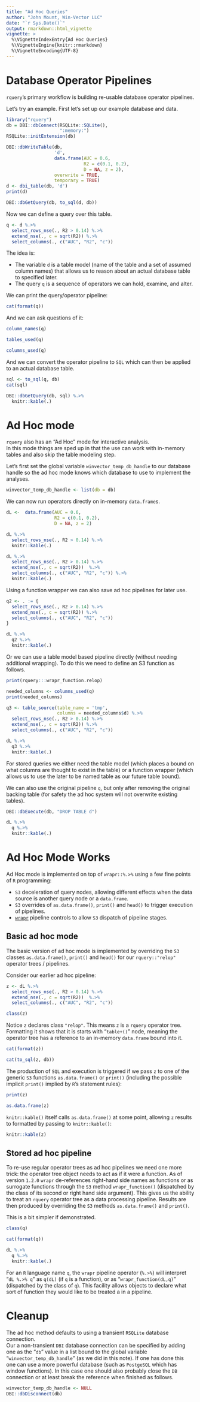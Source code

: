 ```yaml
---
title: "Ad Hoc Queries"
author: "John Mount, Win-Vector LLC"
date: "`r Sys.Date()`"
output: rmarkdown::html_vignette
vignette: >
  %\VignetteIndexEntry{Ad Hoc Queries}
  %\VignetteEngine{knitr::rmarkdown}
  %\VignetteEncoding{UTF-8}
---
```


# Database Operator Pipelines

`rquery`'s primary workflow is building re-usable database operator pipelines.

Let's try an example. First let's set up our example database and data.

```r
library("rquery")
db = DBI::dbConnect(RSQLite::SQLite(), 
                    ":memory:")
RSQLite::initExtension(db)

DBI::dbWriteTable(db,
                  'd',
                  data.frame(AUC = 0.6, 
                             R2 = c(0.1, 0.2), 
                             D = NA, z = 2),
                  overwrite = TRUE,
                  temporary = TRUE)
d <- dbi_table(db, 'd')
print(d)

DBI::dbGetQuery(db, to_sql(d, db))
```

Now we can define a query over this table.

```r
q <- d %.>%
  select_rows_nse(., R2 > 0.14) %.>%
  extend_nse(., c = sqrt(R2)) %.>%
  select_columns(., c("AUC", "R2", "c"))
```

The idea is:

  * The variable `d` is a table model (name of the table and a set of assumed column names) that allows us to reason about an actual database table to specified later.
  * The query `q` is a sequence of operators we can hold, examine, and alter.

We can print the query/operator pipeline:

```r
cat(format(q))
```

And we can ask questions of it:

```r
column_names(q)

tables_used(q)

columns_used(q)
```

And we can convert the operator pipeline to `SQL` which can then be applied
to an actual database table.

```r
sql <- to_sql(q, db)
cat(sql)
```

```r
DBI::dbGetQuery(db, sql) %.>%
  knitr::kable(.)
```

# Ad Hoc mode

`rquery` also has an "Ad Hoc" mode for interactive analysis.  
In this mode things are sped up in that the use can work with in-memory tables
and also skip the table modeling step.

Let's first set the global variable `winvector_temp_db_handle` to our 
database handle so the ad hoc mode knows which database to use to implement
the analyses.

```r
winvector_temp_db_handle <- list(db = db)
```


We can now run operators directly on in-memory `data.frame`s.

```r
dL <-  data.frame(AUC = 0.6, 
                  R2 = c(0.1, 0.2), 
                  D = NA, z = 2)

dL %.>%
  select_rows_nse(., R2 > 0.14) %.>%
  knitr::kable(.)

dL %.>%
  select_rows_nse(., R2 > 0.14) %.>%
  extend_nse(., c = sqrt(R2))  %.>%
  select_columns(., c("AUC", "R2", "c")) %.>%
  knitr::kable(.)
```

Using a function wrapper we can also save ad hoc pipelines for later use.

```r
q2 <- . := {
  select_rows_nse(., R2 > 0.14) %.>%
  extend_nse(., c = sqrt(R2)) %.>%
  select_columns(., c("AUC", "R2", "c"))
}

dL %.>% 
  q2 %.>%
  knitr::kable(.)
```

Or we can use a table model based pipeline directly (without needing additional wrapping).  To do this we need to define an S3 function as follows.

```r
print(rquery:::wrapr_function.relop)
```

```r
needed_columns <- columns_used(q)
print(needed_columns)

q3 <- table_source(table_name = 'tmp', 
                   columns = needed_columns$d) %.>%
  select_rows_nse(., R2 > 0.14) %.>%
  extend_nse(., c = sqrt(R2)) %.>%
  select_columns(., c("AUC", "R2", "c"))

dL %.>% 
  q3 %.>%
  knitr::kable(.)
```

For stored queries we either need the table model (which places a bound on what columns are 
thought to exist in the table) or a function wrapper (which allows us to use the later
to be named table as our future table bound).

We can also use the original pipeline `q`, but only after removing the original backing table
(for safety the ad hoc system will not overwrite existing tables).

```r
DBI::dbExecute(db, "DROP TABLE d")

dL %.>% 
  q %.>%
  knitr::kable(.)
```

# Ad Hoc Mode Works

Ad Hoc mode is implemented on top of `wrapr::%.>%` using a few fine 
points of `R` programming:

 * `S3` deceleration of query nodes, allowing different effects when the data source is another query node or a `data.frame`.
 * `S3` overrides of `as.data.frame()`, `print()` and `head()` to trigger execution of pipelines.
 * [`wrapr`](https://winvector.github.io/wrapr/) pipeline controls to allow `S3` dispatch of pipeline stages.

## Basic ad hoc mode

The basic version of ad hoc mode is implemented by overriding the `S3` classes 
`as.data.frame()`, `print()` and `head()` for our `rquery::"relop"` operator trees / pipelines.


Consider our earlier ad hoc pipeline:

```r
z <- dL %.>%
  select_rows_nse(., R2 > 0.14) %.>%
  extend_nse(., c = sqrt(R2))  %.>%
  select_columns(., c("AUC", "R2", "c"))

class(z)
```

Notice `z` declares class `"relop"`.  This means `z` is a `rquery` operator tree.
Formatting it shows that it is starts with "`table+()`" node, meaning the operator tree has a reference
to an in-memory `data.frame` bound into it.


```r

cat(format(z))

cat(to_sql(z, db))
```


The production of `SQL` and execution is triggered if we pass `z` to one of the generic `S3`
functions `as.data.frame()` or `print()` (including the possible implicit `print()` implied by 
`R`'s statement rules):

```r
print(z)

as.data.frame(z)
```

`knitr::kable()` itself calls `as.data.frame()` at some point, allowing `z` results
to formatted by passing to `knitr::kable()`:

```r
knitr::kable(z)
```

## Stored ad hoc pipeline

To re-use regular operator trees as ad hoc pipelines we need one more trick: the operator tree object needs to act as if it were a function. As of version `1.2.0` `wrapr` de-references right-hand side names as functions or as surrogate functions through the `S3` method `wrapr_function()` (dispatched by the class of its second or right hand side argument).  This gives us the ability to treat an `rquery` operator tree as a data processing pipeline.  Results are then produced by overriding the `S3` methods `as.data.frame()` and `print()`.

This is a bit simpler if demonstrated.  

```r
class(q)
```

```r
cat(format(q))
```

```r
dL %.>% 
  q %.>%
  knitr::kable(.)
```

For an `R` language name `q`, the `wrapr` pipeline operator (`%.>%`)
will interpret "`dL %.>% q`" as `q(dL)` (if `q` is a function), or as "`wrapr_function(dL,q)`" (dispatched by the class of `q`).  This facility allows objects to declare what sort of function they would like to be treated a in a pipeline.


# Cleanup

The ad hoc method defaults to using a transient `RSQLite` database connection.  
Our a non-transient `DBI` database connection can be specified by adding one as the "`db`" value
in a list bound to the global variable "`winvector_temp_db_handle`" (as we did in this note).
If one has done this one can use a more powerful database (such as `PostgeSQL` which has window 
functions).  In this case one should also probably close the `DB` connection or at least break
the reference when finished as follows.


```r
winvector_temp_db_handle <- NULL
DBI::dbDisconnect(db)
```

